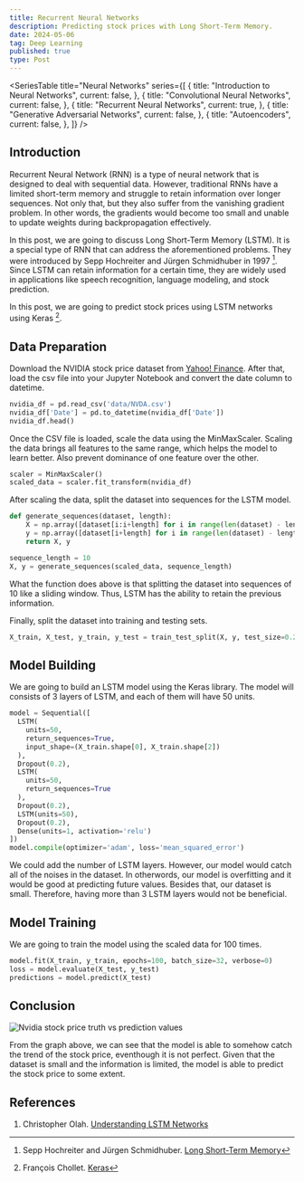 ```yaml
---
title: Recurrent Neural Networks
description: Predicting stock prices with Long Short-Term Memory.
date: 2024-05-06
tag: Deep Learning
published: true
type: Post
---
```


<SeriesTable
  title="Neural Networks"
  series={[
    {
      title: "Introduction to Neural Networks",
      current: false,
    },
    {
      title: "Convolutional Neural Networks",
      current: false,
    },
    {
      title: "Recurrent Neural Networks",
      current: true,
    },
    {
      title: "Generative Adversarial Networks",
      current: false,
    },
    {
      title: "Autoencoders",
      current: false,
    },
  ]}
/>

## Introduction

Recurrent Neural Network (RNN) is a type of neural network that
is designed to deal with sequential data. However, traditional RNNs have a limited
short-term memory and struggle to retain information over longer sequences.
Not only that, but they also suffer from the vanishing gradient problem.
In other words, the gradients would become too small and unable to update
weights during backpropagation effectively.

In this post, we are going to discuss Long Short-Term Memory (LSTM).
It is a special type of RNN that can address the aforementioned problems.
They were introduced by Sepp Hochreiter and Jürgen Schmidhuber in 1997 [^1].
Since LSTM can retain information for a certain time, they are widely used in
applications like speech recognition, language modeling, and stock prediction.

In this post, we are going to predict stock prices using LSTM networks using Keras [^2].

## Data Preparation

Download the NVIDIA stock price dataset from [Yahoo! Finance](https://finance.yahoo.com/quote/NVDA/history/).
After that, load the csv file into your Jupyter Notebook and convert the date column to datetime.

```python
nvidia_df = pd.read_csv('data/NVDA.csv')
nvidia_df['Date'] = pd.to_datetime(nvidia_df['Date'])
nvidia_df.head()
```

Once the CSV file is loaded, scale the data using the MinMaxScaler.
Scaling the data brings all features to the same range, which helps the model to learn better.
Also prevent dominance of one feature over the other.

```python
scaler = MinMaxScaler()
scaled_data = scaler.fit_transform(nvidia_df)
```

After scaling the data, split the dataset into sequences for the LSTM model.

```python
def generate_sequences(dataset, length):
    X = np.array([dataset[i:i+length] for i in range(len(dataset) - length)])
    y = np.array([dataset[i+length] for i in range(len(dataset) - length)])
    return X, y

sequence_length = 10
X, y = generate_sequences(scaled_data, sequence_length)
```

What the function does above is that splitting the dataset into sequences of 10 like a sliding window.
Thus, LSTM has the ability to retain the previous information.

Finally, split the dataset into training and testing sets.

```python
X_train, X_test, y_train, y_test = train_test_split(X, y, test_size=0.2, shuffle=False)
```

## Model Building

We are going to build an LSTM model using the Keras library.
The model will consists of 3 layers of LSTM, and each of them will have 50 units.

```python
model = Sequential([
  LSTM(
    units=50,
    return_sequences=True,
    input_shape=(X_train.shape[0], X_train.shape[2])
  ),
  Dropout(0.2),
  LSTM(
    units=50,
    return_sequences=True
  ),
  Dropout(0.2),
  LSTM(units=50),
  Dropout(0.2),
  Dense(units=1, activation='relu')
])
model.compile(optimizer='adam', loss='mean_squared_error')
```

We could add the number of LSTM layers. However, our model would catch all of the noises in the dataset.
In otherwords, our model is overfitting and it would be good at predicting future values.
Besides that, our dataset is small. Therefore, having more than 3 LSTM layers would not be beneficial.

## Model Training

We are going to train the model using the scaled data for 100 times.

```python
model.fit(X_train, y_train, epochs=100, batch_size=32, verbose=0)
loss = model.evaluate(X_test, y_test)
predictions = model.predict(X_test)
```

## Conclusion

![Nvidia stock price truth vs prediction values](/assets/posts/long-short-term-memory/truth-vs-prediction.png "Nvidia stock price truth vs prediction values")

From the graph above, we can see that the model is able to somehow catch the trend of the stock price, eventhough it is not perfect.
Given that the dataset is small and the information is limited, the model is able to predict the stock price to some extent.

[^1]: Sepp Hochreiter and Jürgen Schmidhuber. [Long Short-Term Memory](https://www.bioinf.jku.at/publications/older/2604.pdf)
[^2]: François Chollet. [Keras](https://keras.io/api/)

## References

1. Christopher Olah. [Understanding LSTM Networks](https://colah.github.io/posts/2015-08-Understanding-LSTMs/)
